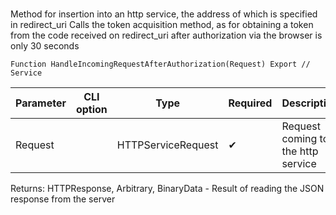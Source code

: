 ﻿---
sidebar_position: 4
---


# 
Method for insertion into an http service, the address of which is specified in redirect_uri Calls the token acquisition method, as for obtaining a token from the code received on redirect_uri after authorization via the browser is only 30 seconds



`Function HandleIncomingRequestAfterAuthorization(Request) Export // Service`

  | Parameter | CLI option | Type | Required | Description |
  |-|-|-|-|-|
  | Request |  | HTTPServiceRequest | &#x2714; | Request coming to the http service |

  
  Returns:  HTTPResponse, Arbitrary, BinaryData - Result of reading the JSON response from the server

<br/>




```bsl title="1C:Enterprise/OneScript code example"

```
 




